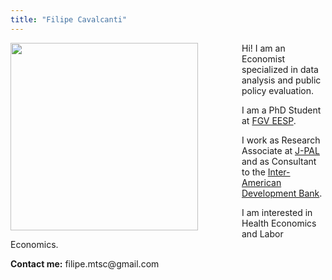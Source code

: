 ---
title: "Filipe Cavalcanti"
---

![](images/profile2.jpg){style="float: left; margin-right: 70px;" fig-align="right" width="300"}

Hi! I am an Economist specialized in data analysis and public policy evaluation.

I am a PhD Student at [FGV EESP](https://eesp.fgv.br/).

I work as Research Associate at [J-PAL](https://www.povertyactionlab.org/) and as Consultant to the [Inter-American Development Bank](https://www.iadb.org/).

I am interested in Health Economics and Labor Economics.

**Contact me:** filipe.mtsc\@gmail.com
